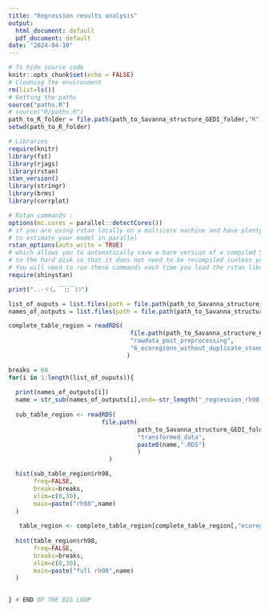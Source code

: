 ```yaml
---
title: "Regression results analysis"
output:
  html_document: default
  pdf_document: default
date: "2024-04-10"
---
```


```r
# To hide source code
knitr::opts_chunk$set(echo = FALSE)
# Cleaning the environment
rm(list=ls())
# Getting the paths
source("paths.R")
# source("R/paths.R")
path_to_R_folder = file.path(path_to_Savanna_structure_GEDI_folder,"R")
setwd(path_to_R_folder)

# Libraries
require(knitr)
library(fst)
library(rjags)
library(rstan)
stan_version()
library(stringr) 
library(brms)
library(corrplot)

# Rstan commands :
options(mc.cores = parallel::detectCores())
# if you are using rstan locally on a multicore machine and have plenty of RAM
# to estimate your model in parallel
rstan_options(auto_write = TRUE)
# which allows you to automatically save a bare version of a compiled Stan program
# to the hard disk so that it does not need to be recompiled (unless you change it).
# You will need to run these commands each time you load the rstan library.
require(shinystan)

print("..･ヾ(。￣□￣)ﾂ")
```

```r

list_of_ouputs = list.files(path = file.path(path_to_Savanna_structure_GEDI_folder,"outputs","rh98"),full.names=TRUE)
names_of_outputs = list.files(path = file.path(path_to_Savanna_structure_GEDI_folder,"outputs","rh98"),full.names=FALSE)

complete_table_region = readRDS(
                                  file.path(path_to_Savanna_structure_GEDI_folder,
                                  "rawdata_post_preprocessing",
                                  "6_ecoregions_without_duplicate_standardized_ONLY_over_6_ecoregions.RDS")
                                 )

breaks = 60
for(i in 1:length(list_of_ouputs)){
  
  print(names_of_outputs[i])
  name = str_sub(names_of_outputs[i],end=-str_length("_regression_rh98.RDS")-1)
  
  sub_table_region <- readRDS(
                          file.path(
                                    path_to_Savanna_structure_GEDI_folder,
                                    "transformed_data",
                                    paste0(name,".RDS")
                                    )
                            )

  hist(sub_table_region$rh98,
       freq=FALSE,
       breaks=breaks,
       xlim=c(0,30),
       main=paste("rh98",name)
  )
  
   table_region <- complete_table_region[complete_table_region[,"ecoregion"] == name,]
   
  hist(table_region$rh98,
       freq=FALSE,
       breaks=breaks,
       xlim=c(0,30),
       main=paste("full rh98",name)
  )
  

} # END OF THE BIG LOOP
```



